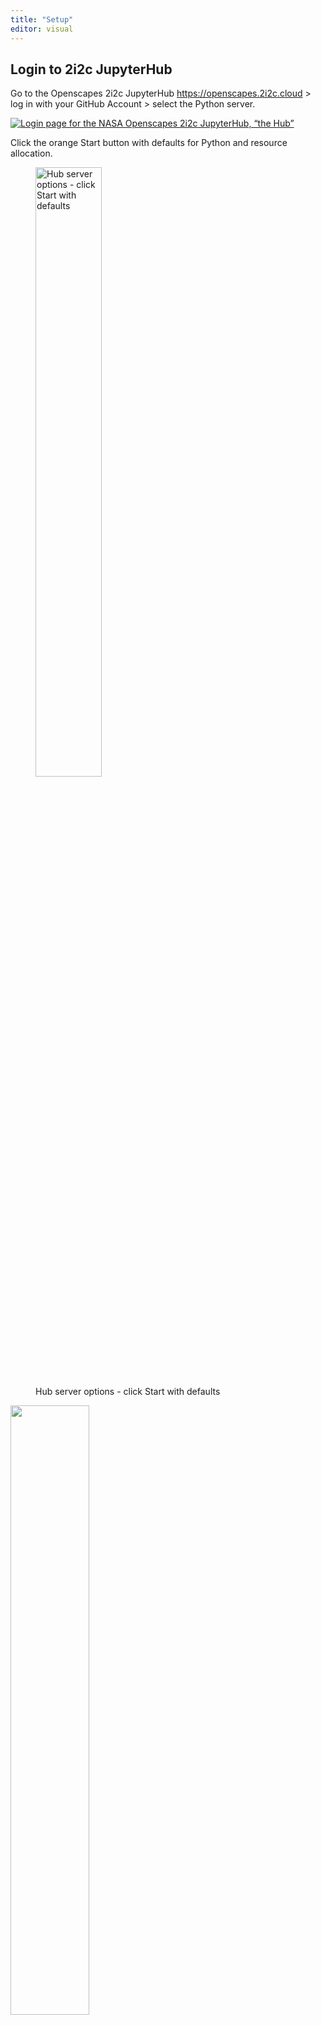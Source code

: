 ```yaml
---
title: "Setup"
editor: visual
---
```


## Login to 2i2c JupyterHub

Go to the Openscapes 2i2c JupyterHub <https://openscapes.2i2c.cloud> \> log in with your GitHub Account \> select the Python server.

[![Login page for the NASA Openscapes 2i2c JupyterHub, "the Hub"](images/jupyterhub-2i2c-login.png)](https://openscapes.2i2c.cloud/){width="40%"}

Click the orange Start button with defaults for Python and resource allocation.

![Hub server options - click Start with defaults](images/jupyterhub-server-options.png){width="50%"}

![](images/jupyterhub-loading.png){fig-align="center" width="50%"}

It takes a few minutes for the Hub to load. Please be patient!

## Clone `quarto-clinic` repo

After our Hub server has loaded, we'll clone the Quarto Clinic repository into the Hub. We'll do this using a clickable plugin; you could also do this from the Terminal if you prefer.

In the Hub, use the Git tab to Clone the repo.

![Clone a GitHub repository in the Hub using a clickable plugin](images/jupyterhyb-clone-repo.png){fig-align="center" width="70%"}

## Create a branch

Next, we'll create a branch in git/GitHub. Working in a branch means you have your own version of the Quarto Clinic to edit and preview.

Branches are like parallel universes where you can safely make changes to source materials without disturbing the original. It is good practice to using branches for small, discrete additions that you will then contribute back to the main branch. In Clinic Part 2, we'll learn how to contribute your edits to the Main branch of the Clinic by making a "Pull Request" on GitHub.

First, set `quarto-clinic` as your working directory. In the Terminal type `cd quarto-clinic`. (You may need to click on the folder icon at the top-left of the side nav bar to return to the Terminal.)

Next, click the Git plugin tab. Click New Branch (blue rectangle) and enter a new branch name, let's write *your name*, to make it easy to identify your work in the exercises that follow.

![Create a branch](images/jupyterhub-git-branch.png){fig-align="center" width="70%"}

## Onward!

Since we have each set up our own GitHub clone with our unique branch of this Quarto Clinic website in the Hub, now we are ready to start editing! The next chapter describes how to do this in the JupyterHub.
